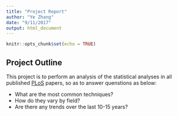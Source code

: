 ```yaml
---
title: "Project Report"
author: "Ye Zhang"
date: "9/11/2017"
output: html_document
---
```


```r
knitr::opts_chunk$set(echo = TRUE)
```

## Project Outline

This project is to perform an analysis of the statistical analyses in all published [PLoS](https://www.plos.org) papers, so as to answer quenstions as below:

* What are the most common techniques? 
* How do they vary by field? 
* Are there any trends over the last 10-15 years?



```r

```

